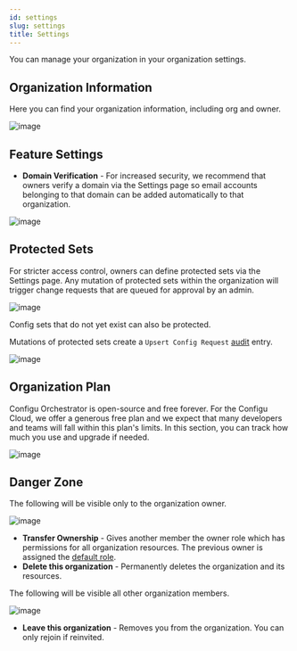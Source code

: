 ```yaml
---
id: settings
slug: settings
title: Settings
---
```


You can manage your organization in your organization settings.

## Organization Information

Here you can find your organization information, including org and owner.

![image](./img/settings/settings-general-org.png)

## Feature Settings

- **Domain Verification** - For increased security, we recommend that owners verify a domain via the Settings page so email accounts belonging to that domain can be added automatically to that organization.

![image](./img/settings/settings-general-domains.png)

## Protected Sets

For stricter access control, owners can define protected sets via the Settings page. Any mutation of protected sets within the organization will trigger change requests that are queued for approval by an admin.

![image](./img/settings/settings-general-protected-sets.png)

<Admonition type="tip">

Config sets that do not yet exist can also be protected.

</Admonition>

Mutations of protected sets create a `Upsert Config Request` [audit](../audit) entry.

![image](./img/settings/settings-general-upsert-config-request-audit.png)

## Organization Plan

<Admonition>
  Configu Orchestrator is open-source and free forever. For the Configu Cloud, we offer a generous
  free plan and we expect that many developers and teams will fall within this plan's limits. In
  this section, you can track how much you use and upgrade if needed.
</Admonition>

<br />

![image](./img/settings/settings-general-plan.png)

## Danger Zone

The following will be visible only to the organization owner.

![image](./img/settings/settings-general-danger-zone-owner.png)

- **Transfer Ownership** - Gives another member the owner role which has permissions for all organization resources. The previous owner is assigned the [default role](../authorization#default-role).
- **Delete this organization** - Permanently deletes the organization and its resources.

The following will be visible all other organization members.

![image](./img/settings/settings-general-danger-zone-non-owner.png)

- **Leave this organization** - Removes you from the organization. You can only rejoin if reinvited.
